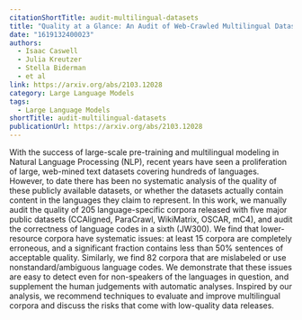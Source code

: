 ```yaml
---
citationShortTitle: audit-multilingual-datasets
title: "Quality at a Glance: An Audit of Web-Crawled Multilingual Datasets"
date: "1619132400023"
authors:
  - Isaac Caswell
  - Julia Kreutzer
  - Stella Biderman
  - et al
link: https://arxiv.org/abs/2103.12028
category: Large Language Models
tags:
  - Large Language Models
shortTitle: audit-multilingual-datasets
publicationUrl: https://arxiv.org/abs/2103.12028
---
```


With the success of large-scale pre-training and multilingual modeling in Natural Language Processing (NLP), recent years have seen a proliferation of large, web-mined text datasets covering hundreds of languages. However, to date there has been no systematic analysis of the quality of these publicly available datasets, or whether the datasets actually contain content in the languages they claim to represent. In this work, we manually audit the quality of 205 language-specific corpora released with five major public datasets (CCAligned, ParaCrawl, WikiMatrix, OSCAR, mC4), and audit the correctness of language codes in a sixth (JW300). We find that lower-resource corpora have systematic issues: at least 15 corpora are completely erroneous, and a significant fraction contains less than 50% sentences of acceptable quality. Similarly, we find 82 corpora that are mislabeled or use nonstandard/ambiguous language codes. We demonstrate that these issues are easy to detect even for non-speakers of the languages in question, and supplement the human judgements with automatic analyses. Inspired by our analysis, we recommend techniques to evaluate and improve multilingual corpora and discuss the risks that come with low-quality data releases.
